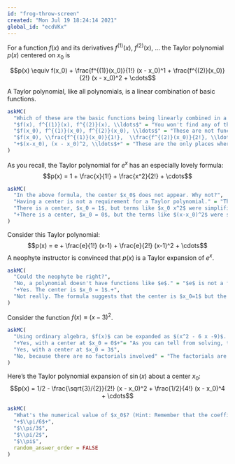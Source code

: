 ```yaml
---
id: "frog-throw-screen"
created: "Mon Jul 19 18:24:14 2021"
global_id: "ecdVKx"
---
```


For a function $f(x)$ and its derivatives $f^{(1)}(x)$, $f^{(2)}(x)$, ... the Taylor polynomial $p(x)$ centered on $x_0$ is

$$p(x) \equiv f(x_0) + \frac{f^{(1)}(x_0)}{1!} (x - x_0)^1 + 
\frac{f^{(2)}(x_0)}{2!} (x - x_0)^2 + \cdots$$

A Taylor polynomial, like all polynomials, is a linear combination of basic functions. 

```r
askMC(
  "Which of these are the basic functions being linearly combined in a Taylor polynomial?",
  "$f(x), f^{(1)}(x), f^{(2)}(x), \\ldots$" = "You won't find any of these in the definition of $p(x)$ given above.",
  "$f(x_0), f^{(1)}(x_0), f^{(2)}(x_0), \\ldots$" = "These are not functions of $x$. They are numbers computed by evaluating a function at the center point $x_0$.", 
  "$f(x_0), \\frac{f^{(1)}(x_0)}{1!},  \\frac{f^{(2)}(x_0)}{2!}, \\ldots$" = "These are not functions of $x$. They are numbers computed by evaluating a function at the center point $x_0$.",
  "+$(x-x_0), (x - x_0)^2, \\ldots$+" = "These are the only places where the variable $x$ appears in the Taylor formula."
)
```

As you recall, the Taylor polynomial for $e^x$ has an especially lovely formula: $$p(x) = 1 + \frac{x}{1!} + \frac{x^2}{2!} + \cdots$$

```r
askMC(
  "In the above formula, the center $x_0$ does not appear. Why not?",
  "Having a center is not a requirement for a Taylor polynomial." = "This is wrong. All Taylor polynomials are expansions around some fixed center value.",
  "There is a center, $x_0 = 1$, but terms like $x_0 x^2$ were simplified to $x^2$." = "Look again at the Taylor formula at the start of this section. The basis functions are $x-x_0, (x-x_0)^2, \\ldots$, not $x_0 x, x_0 x^2, \\ldots$",
  "+There is a center, $x_0 = 0$, but the terms like $(x-x_0)^2$ were simplified to $x^2$.+"
)
```

Consider this Taylor polynomial: 
$$p(x) = e + \frac{e}{1!} (x-1) + \frac{e}{2!} (x-1)^2 + \cdots$$
A neophyte instructor is convinced that $p(x)$ is a Taylor expansion of $e^x$. 

```r
askMC(
  "Could the neophyte be right?",
  "No, a polynomial doesn't have functions like $e$." = "$e$ is not a function, it's just a number, 2.718282....",
  "+Yes. The center is $x_0 = 1$.+",
  "Not really. The formula suggests that the center is $x_0=1$ but the coefficients are wrong." = "The coefficients are right."
)
```

Consider the function $f(x) \equiv (x - 3)^2$.

```r
askMC(
  "Using ordinary algebra, $f(x)$ can be expanded as $(x^2 - 6 x -9)$. Is $$p(x) = -9 - 6 x + x^2$$ a Taylor polynomial expansion of $f(x)$?",
  "+Yes, with a center at $x_0 = 0$+"= "As you can tell from solving, this works for this specific polynomial, but is uncommon among polynomials.",
  "Yes, with a center at $x_0 = 3$",
  "No, because there are no factorials involved" = "The factorials are part of the coefficients."
)
```

Here's the Taylor polynomial expansion of $\sin(x)$ about a center $x_0$:
$$p(x) = 1/2 - \frac{\sqrt{3}/{2}}{2!} (x - x_0)^2 + \frac{1/2}{4!} (x - x_0)^4 + \cdots$$
```r
askMC(
  "What's the numerical value of $x_0$? (Hint: Remember that the coefficients involve the function and its derivatives evaluated at $x_0$ as described at the very top of this section.)",
  "+$\\pi/6$+",
  "$\\pi/3$",
  "$\\pi/2$",
  "$\\pi$", 
  random_answer_order = FALSE
)
```

